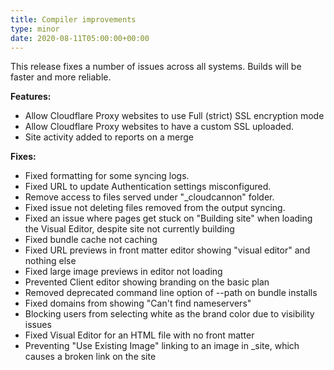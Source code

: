 ```yaml
---
title: Compiler improvements
type: minor
date: 2020-08-11T05:00:00+00:00
---
```


This release fixes a number of issues across all systems. Builds will be faster and more reliable.

**Features:**

* Allow Cloudflare Proxy websites to use Full (strict) SSL encryption mode
* Allow Cloudflare Proxy websites to have a custom SSL uploaded.
* Site activity added to reports on a merge

**Fixes:**

* Fixed formatting for some syncing logs.
* Fixed URL to update Authentication settings misconfigured.
* Remove access to files served under "\_cloudcannon" folder.
* Fixed issue not deleting files removed from the output syncing.
* Fixed an issue where pages get stuck on "Building site" when loading the Visual Editor, despite site not currently building
* Fixed bundle cache not caching
* Fixed URL previews in front matter editor showing "visual editor" and nothing else
* Fixed large image previews in editor not loading
* Prevented Client editor showing branding on the basic plan
* Removed deprecated command line option of --path on bundle installs
* Fixed domains from showing "Can't find nameservers"
* Blocking users from selecting white as the brand color due to visibility issues
* Fixed Visual Editor for an HTML file with no front matter
* Preventing "Use Existing Image" linking to an image in \_site, which causes a broken link on the site